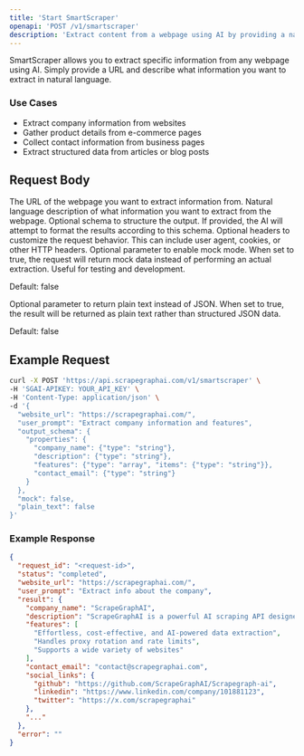 ```yaml
---
title: 'Start SmartScraper'
openapi: 'POST /v1/smartscraper'
description: 'Extract content from a webpage using AI by providing a natural language prompt and a URL.'
---
```


SmartScraper allows you to extract specific information from any webpage using AI. Simply provide a URL and describe what information you want to extract in natural language.

### Use Cases
- Extract company information from websites
- Gather product details from e-commerce pages
- Collect contact information from business pages
- Extract structured data from articles or blog posts

## Request Body

<ParamField body="website_url" type="string" required>
  The URL of the webpage you want to extract information from.
</ParamField>

<ParamField body="user_prompt" type="string" required>
  Natural language description of what information you want to extract from the webpage.
</ParamField>

<ParamField body="output_schema" type="object">
  Optional schema to structure the output. If provided, the AI will attempt to format the results according to this schema.
</ParamField>

<ParamField body="headers" type="object">
  Optional headers to customize the request behavior. This can include user agent, cookies, or other HTTP headers.
</ParamField>

<ParamField body="mock" type="boolean">
  Optional parameter to enable mock mode. When set to true, the request will return mock data instead of performing an actual extraction. Useful for testing and development.
  
  Default: false
</ParamField>

<ParamField body="plain_text" type="boolean">
  Optional parameter to return plain text instead of JSON. When set to true, the result will be returned as plain text rather than structured JSON data.
  
  Default: false
</ParamField>

## Example Request

```bash
curl -X POST 'https://api.scrapegraphai.com/v1/smartscraper' \
-H 'SGAI-APIKEY: YOUR_API_KEY' \
-H 'Content-Type: application/json' \
-d '{
  "website_url": "https://scrapegraphai.com/",
  "user_prompt": "Extract company information and features",
  "output_schema": {
    "properties": {
      "company_name": {"type": "string"},
      "description": {"type": "string"},
      "features": {"type": "array", "items": {"type": "string"}},
      "contact_email": {"type": "string"}
    }
  },
  "mock": false,
  "plain_text": false
}'
```

### Example Response

```json
{
  "request_id": "<request-id>",
  "status": "completed",
  "website_url": "https://scrapegraphai.com/",
  "user_prompt": "Extract info about the company",
  "result": {
    "company_name": "ScrapeGraphAI",
    "description": "ScrapeGraphAI is a powerful AI scraping API designed for efficient web data extraction to power LLM applications and AI agents...",
    "features": [
      "Effortless, cost-effective, and AI-powered data extraction",
      "Handles proxy rotation and rate limits",
      "Supports a wide variety of websites"
    ],
    "contact_email": "contact@scrapegraphai.com",
    "social_links": {
      "github": "https://github.com/ScrapeGraphAI/Scrapegraph-ai",
      "linkedin": "https://www.linkedin.com/company/101881123",
      "twitter": "https://x.com/scrapegraphai"
    },
    "..."
  },
  "error": ""
}
``` 